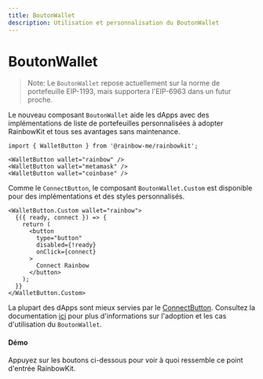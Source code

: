 ```yaml
---
title: BoutonWallet
description: Utilisation et personnalisation du BoutonWallet
---
```


# BoutonWallet

> Note: Le `BoutonWallet` repose actuellement sur la norme de portefeuille EIP-1193, mais supportera l'EIP-6963 dans un futur proche.

Le nouveau composant `BoutonWallet` aide les dApps avec des implémentations de liste de portefeuilles personnalisées à adopter RainbowKit et tous ses avantages sans maintenance.

```tsx
import { WalletButton } from '@rainbow-me/rainbowkit';

<WalletButton wallet="rainbow" />
<WalletButton wallet="metamask" />
<WalletButton wallet="coinbase" />
```

Comme le `ConnectButton`, le composant `BoutonWallet.Custom` est disponible pour des implémentations et des styles personnalisés.

```tsx
<WalletButton.Custom wallet="rainbow">
  {({ ready, connect }) => {
    return (
      <button
        type="button"
        disabled={!ready}
        onClick={connect}
      >
        Connect Rainbow
      </button>
    );
  }}
</WalletButton.Custom>
```

La plupart des dApps sont mieux servies par le [ConnectButton](https://www.rainbowkit.com/docs/connect-button). Consultez la documentation [ici](https://www.rainbowkit.com/docs/wallet-button) pour plus d'informations sur l'adoption et les cas d'utilisation du `BoutonWallet`.

#### Démo

Appuyez sur les boutons ci-dessous pour voir à quoi ressemble ce point d'entrée RainbowKit.

<WalletButtonDemo />
